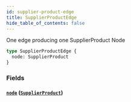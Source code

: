 ```yaml
---
id: supplier-product-edge
title: SupplierProductEdge
hide_table_of_contents: false
---
```



One edge producing one SupplierProduct Node

```graphql
type SupplierProductEdge {
  node: SupplierProduct
}
```


### Fields

#### [`node`](#) ([`SupplierProduct`](/developers/supplier-apis/supply-api/graphql/reference/objects/supplier-product))






